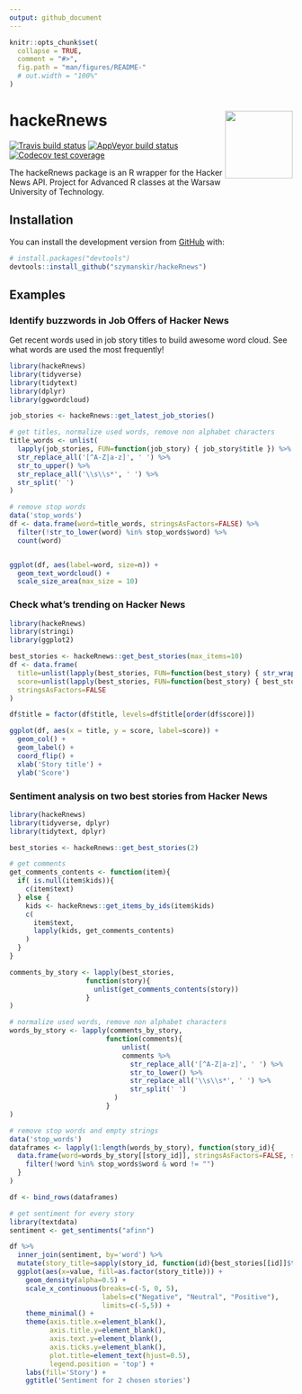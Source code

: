 ```yaml
---
output: github_document
---
```


<!-- README.md is generated from README.Rmd. Please edit that file -->

```r
knitr::opts_chunk$set(
  collapse = TRUE,
  comment = "#>",
  fig.path = "man/figures/README-"
  # out.width = "100%"
)
```

# hackeRnews <img src="man/figures/logo.png" align="right" width="120" />

<!-- badges: start -->
[![Travis build status](https://travis-ci.com/szymanskir/hackeRnews.svg?branch=master)](https://travis-ci.com/szymanskir/hackeRnews)
[![AppVeyor build status](https://ci.appveyor.com/api/projects/status/github/szymanskir/hackeRnews?branch=master&svg=true)](https://ci.appveyor.com/project/szymanskir/hackeRnews)
[![Codecov test coverage](https://codecov.io/gh/szymanskir/hackeRnews/branch/master/graph/badge.svg)](https://codecov.io/gh/szymanskir/hackeRnews?branch=master)
<!-- badges: end -->

The hackeRnews package is an R wrapper for the Hacker News API. Project for Advanced R classes at the Warsaw University of Technology.

## Installation

You can install the development version from [GitHub](https://github.com/) with:

``` r
# install.packages("devtools")
devtools::install_github("szymanskir/hackeRnews")
```

## Examples

### Identify buzzwords in Job Offers of Hacker News

Get recent words used in job story titles to build awesome word cloud. See what words are used the most frequently!

```r
library(hackeRnews)
library(tidyverse)
library(tidytext)
library(dplyr)
library(ggwordcloud)

job_stories <- hackeRnews::get_latest_job_stories()

# get titles, normalize used words, remove non alphabet characters
title_words <- unlist(
  lapply(job_stories, FUN=function(job_story) { job_story$title }) %>% 
  str_replace_all('[^A-Z|a-z]', ' ') %>% 
  str_to_upper() %>% 
  str_replace_all('\\s\\s*', ' ') %>% 
  str_split(' ')
)

# remove stop words
data('stop_words')
df <- data.frame(word=title_words, stringsAsFactors=FALSE) %>% 
  filter(!str_to_lower(word) %in% stop_words$word) %>% 
  count(word)


ggplot(df, aes(label=word, size=n)) + 
  geom_text_wordcloud() + 
  scale_size_area(max_size = 10)

```

### Check what's trending on Hacker News

```r
library(hackeRnews)
library(stringi)
library(ggplot2)

best_stories <- hackeRnews::get_best_stories(max_items=10)
df <- data.frame(
  title=unlist(lapply(best_stories, FUN=function(best_story) { str_wrap(best_story$title, 42) })),
  score=unlist(lapply(best_stories, FUN=function(best_story) { best_story$score })),
  stringsAsFactors=FALSE
)

df$title = factor(df$title, levels=df$title[order(df$score)])

ggplot(df, aes(x = title, y = score, label=score)) +
  geom_col() +
  geom_label() +
  coord_flip() +
  xlab('Story title') +
  ylab('Score')

```

### Sentiment analysis on two best stories from Hacker News

```r
library(hackeRnews)
library(tidyverse, dplyr)
library(tidytext, dplyr)

best_stories <- hackeRnews::get_best_stories(2)

# get comments
get_comments_contents <- function(item){
  if( is.null(item$kids)){
    c(item$text)
  } else {
    kids <- hackeRnews::get_items_by_ids(item$kids)
    c(
      item$text,
      lapply(kids, get_comments_contents)
    )
  }
}

comments_by_story <- lapply(best_stories,
                   function(story){
                     unlist(get_comments_contents(story))
                   }
)

# normalize used words, remove non alphabet characters
words_by_story <- lapply(comments_by_story,
                        function(comments){
                            unlist(
                            comments %>%
                              str_replace_all('[^A-Z|a-z]', ' ') %>%
                              str_to_lower() %>%
                              str_replace_all('\\s\\s*', ' ') %>%
                              str_split(' ')
                          )
                        }
)

# remove stop words and empty strings
data('stop_words')
dataframes <- lapply(1:length(words_by_story), function(story_id){
  data.frame(word=words_by_story[[story_id]], stringsAsFactors=FALSE, story_id=story_id) %>%
    filter(!word %in% stop_words$word & word != "")
  }
)

df <- bind_rows(dataframes)

# get sentiment for every story
library(textdata)
sentiment <- get_sentiments("afinn")

df %>%
  inner_join(sentiment, by='word') %>%
  mutate(story_title=sapply(story_id, function(id){best_stories[[id]]$title}) ) %>% 
  ggplot(aes(x=value, fill=as.factor(story_title))) +
    geom_density(alpha=0.5) +
    scale_x_continuous(breaks=c(-5, 0, 5),
                       labels=c("Negative", "Neutral", "Positive"),
                       limits=c(-5,5)) +
    theme_minimal() +
    theme(axis.title.x=element_blank(),
          axis.title.y=element_blank(),
          axis.text.y=element_blank(),
          axis.ticks.y=element_blank(),
          plot.title=element_text(hjust=0.5),
          legend.position = 'top') +
    labs(fill='Story') +
    ggtitle('Sentiment for 2 chosen stories')
```

